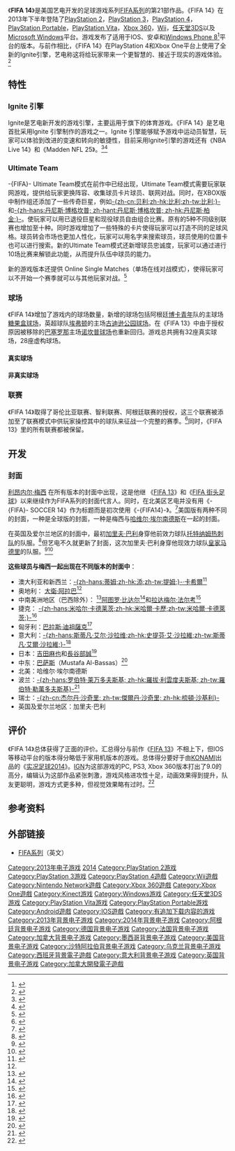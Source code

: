 {{noteTA
| G1=Games
| G2=football
| G3=uefa
| G4=南美球會
| G5=laliga
| G6=德甲
| G7=意甲
| G8=EPL
| G9=FAcup
| G10=PL
}}
{{Infobox VG
| title = FIFA 14
| english =FIFA 14
| image = File:FIFA 14 Global Cover.jpeg
| caption =FIFA 14的封面
| developer = [[艺电加拿大|艺电加拿大]]
| publisher = [[艺电|艺电]]
| producer =
| designer =
| series = [[FIFA系列|FIFA系列]]
| engine = Impact引擎<br/><small>(Windows, PlayStation 3, Xbox 360)</small><br>[[Ignite|Ignite 引擎]]<br/> <small>(PlayStation 4 , Xbox One)</small>
| platforms = [[Android|安卓]]<br />[[iOS|iOS]]<br />[[Windows_Phone_8|Windows Phone 8]]<br />[[任天堂3DS|任天堂3DS]]<br />[[PlayStation_2|PlayStation 2]]<ref name="PS2">{{cite web |url=http://www.eurogamer.net/articles/2013-06-10-fifa-14-confirmed-for-pc-ps2-wii-ios-android-everything-but-wii-u |title=FIFA 14 confirmed for PC, PS2, Wii, iOS, Android, everything but Wii U |last=Purchese |first=Robert |publisher=[[Eurogamer|Eurogamer]] |date=2013-06-10 |accessdate=2013-09-26 |archive-date=2013-09-28 |archive-url=https://web.archive.org/web/20130928035703/http://www.eurogamer.net/articles/2013-06-10-fifa-14-confirmed-for-pc-ps2-wii-ios-android-everything-but-wii-u |dead-url=no }}</ref><br/>[[PlayStation_3|PlayStation 3]]<br />[[PlayStation_4|PlayStation 4]]<br />[[PlayStation_Portable|PlayStation Portable]]<br />[[PlayStation_Vita|PlayStation Vita]]<br />[[Wii|Wii]]<br />[[Microsoft_Windows|Microsoft Windows]]<br />[[Xbox_360|Xbox 360]]<br />[[Xbox_One|Xbox One]]
| release = {{vgrelease|NA|2013年9月24日|PAL|2013年9月27日|[[Brazil|巴西]]|2013年10月3日}}<br/>'''iOS'''{{Vgrelease|[[新西兰|新西兰区]]|2013年9月17日<ref>{{cite web|url= http://www.redmondpie.com/fifa-14-for-ios-released-download-now-for-free/|title= FIFA 14 For iOS Released, Download Now For Free!|publisher= Redmond Pie|author= Oliver Haslam|date= 2013-09-17|accessdate= 2013-12-11|archive-date= 2015-05-29|archive-url= https://web.archive.org/web/20150529081958/http://www.redmondpie.com/fifa-14-for-ios-released-download-now-for-free/|dead-url= yes}}</ref>|WW|2013年9月23日<ref>{{cite web|url= http://www.geeky-gadgets.com/fifa-14-now-available-on-ios-and-android-23-09-2013/|title= FIFA 14 Now Available On iOS And Android|author= Julian Horsey|publisher= Geeky Gadgets|date= 2013-09-23|accessdate= 2013-12-11|archive-date= 2015-06-29|archive-url= https://web.archive.org/web/20150629111227/http://www.geeky-gadgets.com/fifa-14-now-available-on-ios-and-android-23-09-2013/|dead-url= yes}}</ref>}}<br/>'''安卓'''：2013年9月23日<br/>'''PlayStation 4'''{{Vgrelease|NA|2013年11月15日|EU|2013年11月29日}}'''Xbox One'''<br/>2013年11月22日'''<br/>Windows Phone 8'''<br />2014年2月28日
| genre= [[体育游戏|运动类]]、[[模拟游戏|模拟]]
| modes = [[单人电子游戏|单人]]、[[多人电子游戏|多人]]
}}

《'''FIFA 14'''》是美国艺电开发的足球游戏系列[[FIFA系列|FIFA系列]]的第21部作品。《FIFA 14》在2013年下半年登陆了[[PlayStation_2|PlayStation 2]]，[[PlayStation_3|PlayStation 3]]，[[PlayStation_4|PlayStation 4]]，[[PlayStation_Portable|PlayStation Portable]]，[[PlayStation_Vita|PlayStation Vita]]，[[Xbox_360|Xbox 360]]，[[Wii|Wii]]，[[任天堂3DS|任天堂3DS]]以及[[Microsoft_Windows|Microsoft Windows]]平台。游戏发布了适用于IOS、安卓和[[Windows_Phone_8|Windows Phone 8]]<ref>{{cite web|url=http://www.windowsphone.com/zh-cn/store/app/fifa-14/0ed6989b-5cb9-4b70-a58b-536c0dce36b2|title=FIFA 14 Windows Phone 8|accessdate=2014-04-26|archive-date=2014-04-27|archive-url=https://web.archive.org/web/20140427010618/http://www.windowsphone.com/zh-cn/store/app/fifa-14/0ed6989b-5cb9-4b70-a58b-536c0dce36b2|dead-url=no}}</ref>平台的版本。与前作相比，《FIFA 14》在PlayStation 4和Xbox One平台上使用了全新的Ignite引擎，艺电称这将给玩家带来一个更智慧的、接近于现实的游戏体验。<ref>{{cite web | url=http://www.easports.com/ignite | title=ignite engine | publisher=EA sports | accessdate=2013-12-11 | deadurl=yes | archiveurl=https://web.archive.org/web/20131212155658/http://www.easports.com/ignite | archivedate=2013-12-12 }}</ref>

== 特性 ==

=== Ignite 引擎 ===

Ignite是艺电新开发的游戏引擎，主要运用于旗下的体育游戏。《FIFA 14》是艺电首批采用Ignite 引擎制作的游戏之一。Ignite 引擎能够赋予游戏中运动员智慧，玩家可以体验到改进的变速和转向的敏捷性，目前采用Ignite引擎的游戏还有《NBA Live 14》和《Madden NFL 25》。<ref>{{cite web|url=http://tuppencemagazine.co.uk/entertainment-news/fifa-14-preview/|title=Fifa 14 preview|publisher=Tuppence Magazine|date=2013-08-06|accessdate=2013-12-11|archive-date=2019-10-16|archive-url=https://web.archive.org/web/20191016154400/https://www.tuppencemagazine.co.uk/fifa-14-preview/|dead-url=yes}}</ref><ref>{{cite web | url=http://www.ign.com/games/fifa-soccer-14/ps4-169681 | title=FIFA 14 feature in PS4 | publisher=IGN | accessdate=2013-12-11 | archive-date=2013-12-10 | archive-url=https://web.archive.org/web/20131210132332/http://www.ign.com/games/fifa-soccer-14/ps4-169681 | dead-url=no }}</ref>

=== Ultimate Team ===

-{FIFA}- Ultimate Team模式在前作中已经出现，Ultimate Team模式需要玩家联网游戏，提供给玩家更换阵容、收集球员卡片球员、联网对战。同时，在XBOX版中制作组还添加了一些传奇巨星，例如[[贝利|-{zh-cn:贝利;zh-hk:比利;zh-tw:比利;}-]]和[[丹尼斯·博格坎普|-{zh-hans:丹尼斯·博格坎普; zh-hant:丹尼斯·博格坎普; zh-hk:丹尼斯·柏金;}-]]。使玩家可以用已退役巨星和现役球员自由组合比赛。原有的5种不同级别联赛也增加至十种。同时游戏增加了一些特殊的卡片使得玩家可以打造不同的足球风格。球员转会市场也更加人性化，玩家可以用名字来搜索球员，球员使用的位置卡也可以进行搜索。新的Ultimate Team模式还新增球员忠诚度，玩家可以通过进行10场比赛来解锁此功能，从而提升队伍中球员的能力。

新的游戏版本还提供 Online Single Matches（单场在线对战模式），使得玩家可以不开始一个赛季就可以与其他玩家对战。<ref>{{cite web|url=http://www.easports.com/fifa/fut-hub/new-features|title=New Features In Ultimate Team|accessdate=2013-12-11|archive-date=2013-12-03|archive-url=https://web.archive.org/web/20131203230632/http://www.easports.com/fifa/fut-hub/new-features|dead-url=no}}</ref>

=== 球场 ===

《FIFA 14》增加了游戏内的球场数量，新增的球场包括阿根廷[[博卡青年|博卡青年]]队的主球场[[阿尔贝托·J·阿曼多体育场|糖果盒球场]]，英超球队[[埃弗顿足球俱乐部|埃弗顿]]的主场[[古迪逊公园球场|古迪逊公园球场]]。在《FIFA 13》中由于授权原因被移除的[[巴塞罗那|巴塞罗那]]主场[[诺坎普球场|诺坎普球场]]也重新回归。游戏总共拥有32座真实球场，28座虚构球场。

==== 真实球场 ====
{{columns-list|3;font-size:small|
* [[安联球场|安联球场]]
* [[阿姆斯特丹体育场|阿姆斯特丹体育场]]
* [[安菲尔德球场|安菲尔德球场]]
* [[诺坎普球场|诺坎普球场]]
* [[頓巴斯球場|頓巴斯球場]]
* [[酋长球场|酋长球场]]
* [[阿兹台克体育场|阿兹台克体育场]]
* [[梅斯塔利亚球场|梅斯塔利亚球场]]
* [[國家體育場_(葡萄牙)|國家體育場 (葡萄牙)]]
* [[比森特·卡尔德隆球场|比森特·卡尔德隆球场]]
* [[曼徹斯特市球場|曼徹斯特市球場]]
* 古迪逊公园球场
* [[英泰竞技场|英泰竞技场]]
* [[尤文图斯球场|尤文图斯球场]]
* [[法赫德國王國際體育場|法赫德國王國際體育場]]
* 阿尔贝托·J·阿曼多体育场
* [[老特拉福德球场|老特拉福德球场]]
* [[柏林奥林匹克体育场|柏林奥林匹克体育场]]
* [[王子公园体育场|王子公园体育场]]
* [[聖西路球場|聖西路球場]]
* [[伯纳乌球场|伯纳乌球场]]
* [[威斯法伦体育场|威斯法伦体育场]]（西格納伊度納公園）
* [[聖占士公園球場|聖占士公園球場]]
* [[史丹福橋球場|史丹福橋球場]]
* [[费尔廷斯竞技场|费尔廷斯竞技场]]
* [[温布利球场|温布利球场]]
* [[白鹿徑球場|白鹿徑球場]]
* [[熱爾蘭球場|熱爾蘭球場]]
* [[韋洛德羅姆球場|韋洛德羅姆球場]]
}}
==== 非真实球场 ====
{{columns-list|3;font-size:small|
* Akaaroa Stadium
* Aloha Park Artes
* Arena D'Oro
* Arena Del Centenario
* Court Lane
* Crown Lane
* Eastpoint Arena
* El Libertador
* El Monumento
* Estadio President G. Lopes
* Estadio de las Artes
* Euro Park
* FIWC Stadium (PS3版本独有)
* Forest Park Stadium
* Ivy LaneArena
* La Canchita
* Molten Road
* O Dromo
* Sanderson Park
* Stade Kokoto
* Stade Municipal
* Stade Classico
* Stadio Comunale
* Stadion 23. Maj
* Stadion Europa
* Stadion Hanguk
* Stadion Neder
* Stadion Olympic
* Town Park
* Union Park Stadium
* Waldstadion<ref>{{cite web|url=http://www.fifplay.com/fifa14-stadiums/|title=FIFA 14 Stadiums|deadurl=yes|archiveurl=https://web.archive.org/web/20131219032736/http://www.fifplay.com/fifa14-stadiums/|archivedate=2013年12月19日|df=|accessdate=2013年12月11日}}</ref>

}}

=== 联赛 ===

《FIFA 14》取得了哥伦比亚联赛、智利联赛、阿根廷联赛的授权，这三个联赛被添加至了联赛模式中供玩家操控其中的球队来征战一个完整的赛季。<ref>{{cite web|url=http://www.fifplay.com/fifa14-leagues/|title=Fifa 14 League List|accessdate=2013-12-11|archive-date=2013-09-27|archive-url=https://web.archive.org/web/20130927075544/http://www.fifplay.com/fifa14-leagues/|dead-url=no}}</ref>同时，《FIFA 13》里的所有联赛都被保留。

== 开发 ==

=== 封面 ===

[[利昂内尔·梅西|利昂内尔·梅西]] 在所有版本的封面中出现，这是他继 《[[FIFA_13|FIFA 13]]》和《[[FIFA_街头足球|FIFA 街头足球]]》以来继续作为FIFA系列的封面代言人。同时，在北美区艺电并没有用《-{FIFA}- SOCCER 14》作为标题而是初次使用《-{FIFA14}-》。<ref>{{cite web|url=http://www.easports.com/fifa/news-updates-gameplay/article/fifa-14-north-america-box-art|title=FIFA 14 - North America Cover Reveal|publisher=EA Sports|date=2013-07-28|5=|accessdate=2013-12-11|archive-date=2014-05-02|archive-url=https://web.archive.org/web/20140502015304/http://www.easports.com/fifa/news-updates-gameplay/article/fifa-14-north-america-box-art|dead-url=no}}</ref>美国版有两种不同的封面，一种是全球版的封面，一种是梅西与[[哈维尔·埃尔南德斯|哈维尔·埃尔南德斯]]在一起的封面。

在英国及爱尔兰地区的封面中，最初[[加里夫·巴利|加里夫·巴利]]身穿他前效力球队[[托特纳姆热刺足球俱乐部|托特纳姆热刺队]]的队服。<ref name="Bale cover">{{cite web|url=http://www.easports.com/uk/fifa/news-updates-gameplay/article/fifa-14-uk-cover-reveal|title=Gareth Bale Stars With Lionel Messi On The FIFA 14 Cover|publisher=EA Sports|date=2013-07-11|accessdate=2013-12-11|archive-date=2014-07-18|archive-url=https://web.archive.org/web/20140718114017/http://www.easports.com/uk/fifa/news-updates-gameplay/article/fifa-14-uk-cover-reveal|dead-url=no}}</ref>但艺电不久就更新了封面，这次加里夫·巴利身穿他现效力球队[[皇家马德里足球俱乐部|皇家马德里]]的队服。<ref name="Bale RMA cover">{{cite web|url=http://www.dailymail.co.uk/sport/football/article-2417325/Gareth-Bale-Lionel-Messi-FIFA-14-cover.html|title=No room for Ronaldo? Bale and Messi take centre stage on FIFA 14 front cover|publisher=EA Sports|date=2013-09-11|accessdate=2013-12-11|archive-date=2015-06-30|archive-url=https://web.archive.org/web/20150630172804/http://www.dailymail.co.uk/sport/football/article-2417325/Gareth-Bale-Lionel-Messi-FIFA-14-cover.html|dead-url=no}}</ref><ref name="Bale RMA cover 2">{{cite web|url=http://www.mirror.co.uk/sport/football/news/fifa-14-new-cover-shows-2266287|title=New Fifa 14 cover shows Gareth Bale in Real Madrid shirt|publisher=EA Sports|date=2013-09-11|5=|accessdate=2013-12-11|archive-date=2015-11-25|archive-url=https://web.archive.org/web/20151125002331/http://www.mirror.co.uk/sport/football/news/fifa-14-new-cover-shows-2266287|dead-url=no}}</ref>

'''这些球员与梅西一起出现在不同版本的封面中'''：

* 澳大利亚和新西兰：[[蒂姆·卡希尔|-{zh-hans:蒂姆;zh-hk:添;zh-tw:提姆;}-·卡希爾]]<ref>{{cite web |url=http://www.easports.com/au/fifa/news-updates-gameplay/article/tim-cahill-returns-as-australias-fifa-14-cover-star |title=Tim Cahill Returns As Australia's FIFA 14 Cover Star |author=voctavia |publisher=EA Sports |date=2013-04-08 |deadurl=yes |archiveurl=https://web.archive.org/web/20130831123354/http://www.easports.com/au/fifa/news-updates-gameplay/article/tim-cahill-returns-as-australias-fifa-14-cover-star |archivedate=2013-08-31 |accessdate=2013-12-11 }}</ref>
* 奥地利： [[大衛·阿拉巴|大衛·阿拉巴]]<ref name="Alaba/Shaqiri">{{cite web|url=http://www.pcgames.de/FIFA-14-PC-256796/News/FIFA-14-David-Alaba-und-Xherdan-Shaqiri-auf-Cover-1080852/|title=FIFA 14: David Alaba und Xherdan Shaqiri auf Cover|publisher=PC Games|date=2013-07-30|language=de|accessdate=2013-12-11|archive-date=2013-12-16|archive-url=https://web.archive.org/web/20131216173644/http://www.pcgames.de/FIFA-14-PC-256796/News/FIFA-14-David-Alaba-und-Xherdan-Shaqiri-auf-Cover-1080852/|dead-url=yes}}</ref>
* 中南美洲地区（巴西除外）： <ref>{{cite web|url=http://redgol.cl/2013/7/vidal-sera-el-chileno-para-la-portada-del/|title=Vidal será el chileno en la portada del FIFA 14|last=Beovic|first=Daniel|publisher=Redgol|access-date=2013-12-11|archive-url=https://web.archive.org/web/20130710011652/http://redgol.cl/2013/7/vidal-sera-el-chileno-para-la-portada-del/|archive-date=2013-07-10|dead-url=yes}}</ref>[[阿图罗·比达尔|阿图罗·比达尔]]<ref>{{cite web|url=https://www.facebook.com/photo.php?fbid=10151713660024288&set=a.272944224287.143822.191027189287&type=1|title=Chile & Juventus ace Arturo Vidal holds the midfield for Messi on the Central & South American #FIFA14 cover!|author=EA SPORTS -{FIFA}-|publisher=Facebook|date=2013-07-06}}</ref>和[[拉达梅尔·法尔考|拉达梅尔·法尔考]]<ref>{{cite web|url=http://www.easports.com/fifa/news-updates-gameplay/article/fifa-14-chile-cover-reveal|title=FIFA 14- Chile Cover Reveal|publisher=EA Sports|date=2013-07-05|accessdate=2013-12-11|archive-date=2014-01-22|archive-url=https://web.archive.org/web/20140122232931/http://www.easports.com/fifa/news-updates-gameplay/article/fifa-14-chile-cover-reveal|dead-url=no}}</ref>
* 捷克： [[米哈尔·卡德莱茨|-{zh-hans:米哈尔·卡德莱茨;zh-hk:米哈爾·卡歷;zh-tw:米哈爾·卡德萊茨;}-]]<ref>{{cite web |url=http://www.easports.com/cz/fifa/novinky-aktuality-herniprvky/%C4%8Cl%C3%A1nky/reprezentacni-obrance-michal-kadlec-se-stava-oficialni-tvari-fifa-14 |title=REPREZENTAČNÍ OBRÁNCE MICHAL KADLEC SE STÁVÁ OFICIÁLNÍ TVÁŘÍ FIFA 14 |publisher=EA Sports |date=2013-07-09 |language=cs |deadurl=yes |archiveurl=https://web.archive.org/web/20130831123403/http://www.easports.com/cz/fifa/novinky-aktuality-herniprvky/%C4%8Cl%C3%A1nky/reprezentacni-obrance-michal-kadlec-se-stava-oficialni-tvari-fifa-14 |archivedate=2013-08-31 |accessdate=2013-12-11 }}</ref>
* 匈牙利：[[巴拉斯·迪祖薩克|巴拉斯·迪祖薩克]]<ref>{{cite web|url=http://www.gamestar.hu/fifa-14-magyar-borito-dzsudzsak.html|title=FIFA 14 - a magyar borítón nem más szerepel, mint...|author=Dudu|publisher=''[[GameStar|GameStar]]''|date=2013-07-26|accessdate=2013-12-11|language=hu|archive-date=2014-02-20|archive-url=https://web.archive.org/web/20140220100203/http://www.gamestar.hu/fifa-14-magyar-borito-dzsudzsak.html|dead-url=no}}</ref>
* 意大利：[[斯蒂凡·艾尔·沙拉维|-{zh-hans:斯蒂凡·艾尔·沙拉维;zh-hk:史提芬·艾·沙拉維;zh-tw:斯蒂凡·艾爾·沙拉維;}-]]<ref>{{cite web |url=http://www.easports.com/it/fifa/news-aggiornamenti-gameplay/articolo/stephan-el-sharaawy-nuovo-volto-italiano-di-fifa-14 |title=STEPHAN EL SHARAAWY NUOVO VOLTO ITALIANO DI FIFA 14 |publisher=EA Sports |date=2013-07-24 |accessdate=2013年12月11日 |deadurl=yes |archiveurl=https://web.archive.org/web/20130802101650/http://www.easports.com/it/fifa/news-aggiornamenti-gameplay/articolo/stephan-el-sharaawy-nuovo-volto-italiano-di-fifa-14 |archivedate=2013年8月2日 }}</ref>
* 日本：[[吉田麻也|吉田麻也]]和[[長谷部誠|長谷部誠]]<ref>{{cite web|url=http://www.saintsfc.co.uk/news/article/saints-agree-partnership-with-ea-sports-979983.aspx|title=Saints agree partnership with EA SPORTS|publisher=Southampton FC|date=2013-08-09|accessdate=2013年12月11日|archive-url=https://web.archive.org/web/20130812045244/http://www.saintsfc.co.uk/news/article/saints-agree-partnership-with-ea-sports-979983.aspx|archive-date=2013年8月12日|dead-url=yes}}</ref>
* 中东：[[巴萨斯|巴萨斯]]（Mustafa Al-Bassas）<ref>{{cite web|url=https://www.facebook.com/media/set/?set=a.10151815986428614.1073741833.24499718613&type=1|title=غلاف فيفا 14 للشرق الأوسط|author=Dudu|publisher=''EA Middle East''|date=2013-08-11|accessdate=2013年12月11日|language=阿拉伯语|archive-date=2015-12-20|archive-url=https://web.archive.org/web/20151220180807/https://www.facebook.com/media/set/?set=a.10151815986428614.1073741833.24499718613&type=1|dead-url=no}}</ref>
* 北美：哈维尔·埃尔南德斯
* 波兰：[[罗伯特·莱万多夫斯基|-{zh-hans:罗伯特·莱万多夫斯基; zh-hk:羅拔·利雲度夫斯基; zh-tw:羅伯特·勒萬多夫斯基}-]]<ref>{{cite web |url=http://www.easports.com/pl/fifa/wiadomo%C5%9Bci-aktualizacje-gra/artyku%C5%82/reprezentacja-polski-w-pilce-noznej-oficjalnie-w-grze-fifa-14 |title=REPREZENTACJA POLSKI W PIŁCE NOŻNEJ OFICJALNIE W GRZE FIFA 14 |publisher=EA Sports |date=2013-08-13 |accessdate=2013年12月11日 |language=pl |deadurl=yes |archiveurl=https://web.archive.org/web/20130820005155/http://www.easports.com/pl/fifa/wiadomo%C5%9Bci-aktualizacje-gra/artyku%C5%82/reprezentacja-polski-w-pilce-noznej-oficjalnie-w-grze-fifa-14 |archivedate=2013年8月20日 }}</ref>
* 瑞士：[[杰尔丹·沙奇里|-{zh-cn:杰尔丹·沙奇里; zh-tw:傑爾丹·沙奇里; zh-hk:梳頓·沙基利}-]]
* 英国及爱尔兰地区：加里夫·巴利

== 评价 ==
{{Video game reviews
| iOS = True
| PC = True
| PS3 = True
| PS4 = True
| X360 = True
| XONE = True
| GR_iOS= 78.80%<ref name="GRiOS">{{cite web|url=http://www.gamerankings.com/iphone/732737-fifa-14-by-ea-sports/index.html |title=FIFA 14 (iOS) |publisher=[[GameRankings|GameRankings]] |accessdate=2014-06-18}}</ref>
| GR_PC= 82.67%<ref name="GRPC">{{cite web|url=http://www.gamerankings.com/pc/711403-fifa-14/index.html |title=FIFA 14 (PC) |publisher=[[GameRankings|GameRankings]] |accessdate=June 10, 2014}}</ref>
| GR_PS3 = 86.16%<ref name="GRPS3">{{cite web|url=http://www.gamerankings.com/ps3/711402-fifa-14/index.html |title=FIFA 14 (PlayStation 3) |publisher=[[GameRankings|GameRankings]] |accessdate=2014-06-18}}</ref>
| GR_PS4 = 87.92%<ref name="GRPS4">{{cite web|url=http://www.gamerankings.com/ps4/716877-fifa-14/index.html |title=FIFA 14 (PlayStation 4) |publisher=[[GameRankings|GameRankings]] |accessdate=2014-06-18}}</ref>
| GR_X360 = 82.74%<ref name="GRX360">{{cite web|url=http://www.gamerankings.com/xbox360/711401-fifa-14/index.html |title=FIFA 14 (Xbox 360) |publisher=[[GameRankings|GameRankings]] |accessdate=2014-06-18}}</ref>
| GR_XONE = 89.92%<ref name="GRXONE">{{cite web|url=http://www.gamerankings.com/xboxone/716420-fifa-14/index.html |title=FIFA 14 (Xbox One) |publisher=[[GameRankings|GameRankings]] |accessdate=2014-06-18}}</ref>
| MC_iOS = 81/100<ref name="MCiOS">{{cite web|url=http://www.metacritic.com/game/ios/fifa-14-by-ea-sports |title=FIFA 14 for iOS |publisher=[[Metacritic|Metacritic]] |accessdate=2014-06-18}}</ref>
| MC_PC = 87/100<ref name="MCPC">{{cite web|url=http://www.metacritic.com/game/pc/fifa-14 |title=FIFA 14 for PC |publisher=[[Metacritic|Metacritic]] |accessdate=2014-06-18}}</ref>
| MC_PS3 = 86/100<ref name="MCPS3">{{cite web|url=http://www.metacritic.com/game/playstation-3/fifa-14 |title=FIFA 14 for PlayStation 3 |publisher=[[Metacritic|Metacritic]] |accessdate=2014-06-18}}</ref>
| MC_PS4 = 87/100<ref name="MCPS4">{{cite web|url=http://www.metacritic.com/game/playstation-4/fifa-14|title=FIFA 14 for PlayStation 4 |publisher=[[Metacritic|Metacritic]] |accessdate=2014-06-18}}</ref>
| MC_X360 = 84/100<ref name="MCX360">{{cite web|url=http://www.metacritic.com/game/xbox-360/fifa-14 |title=FIFA 14 for Xbox 360 |publisher=[[Metacritic|Metacritic]] |accessdate=June 10, 2014}}</ref>
| MC_XONE= 88/100<ref name="MCXONE">{{cite web|url=http://www.metacritic.com/game/xbox-one/fifa-14|title=FIFA 14 for Xbox One |publisher=[[Metacritic|Metacritic]] |accessdate=June 10, 2014}}</ref>
| CVG_X360 = 9/10<ref name="CVGX360">{{cite web|url=http://www.computerandvideogames.com/429134/reviews/review-fifa-14s-unbeaten-run-continues-review/ |title=Review: FIFA 14's unbeaten run continues|publisher=''[[Computer_and_Video_Games|CVG]]''|last=Griffin|first=Ben |date=September 23, 2013 |accessdate=October 28, 2013}}</ref>
| EuroG_PS3 = 8/10<ref name="EuroPS3">{{cite web|last=Bramwell |first=Tom |url=http://www.eurogamer.net/articles/2013-09-23-fifa-14-review |title=FIFA 14 review |publisher=[[Eurogamer|Eurogamer]]|date=September 23, 2013 |accessdate=October 28, 2013}}</ref>
| EuroG_PS4 = 8/10<ref name="EuroPS4">{{cite web|last=Bramwell |first=Tom |url=http://www.eurogamer.net/articles/2013-11-22-fifa-14-next-gen-review |title=FIFA 14 Next Gen Review |publisher=[[Eurogamer|Eurogamer]]|date=November 25, 2013 |accessdate=June 18, 2014}}</ref>
| GI_PS3 = 8.75/10<ref name="GIPS3">{{cite web|last=Kato|first=Matthew|url=http://www.gameinformer.com/games/fifa_14/b/ps3/archive/2013/09/23/fifa-14-current-gen-game-informer-review.aspx|title=Leaving This Generation On The Ascent - FIFA 14 - PlayStation 3|publisher=[[Game_Informer|Game Informer]]|date=September 23, 2013|accessdate=October 28, 2013|archive-url=https://web.archive.org/web/20131028111744/http://www.gameinformer.com/games/fifa_14/b/ps3/archive/2013/09/23/fifa-14-current-gen-game-informer-review.aspx|archive-date=2013-10-28|dead-url=yes}}</ref>
| GI_PS4 = 7.75/10<ref name="GIPS4">{{cite web|last=Kato|first=Matthew|url=http://www.gameinformer.com/games/fifa_14/b/playstation4/archive/2013/11/18/fifa-14-ps4-game-informer-review.aspx|title=FIFA 14: A Small Step Forward |publisher=[[Game_Informer|Game Informer]] |date=November 18, 2013 |accessdate=June 18, 2014}}</ref>
| GRadar_X360 = {{rating|3.5|5}}<ref name="RadarX360">{{cite web|first=Alex|last= Dale|date= September 23, 2013 |url=http://www.gamesradar.com/fifa-14-review/ |title=FIFA 14 review |publisher=[[GamesRadar|GamesRadar]] |accessdate=October 28, 2013}}</ref>
| GSpot_PS3 = 8/10<ref name="GSPS3">{{cite web|url=http://www.gamespot.com/reviews/fifa-14-review/1900-6414798/ |title=FIFA 14 Review|last=Walton|first=Mark |publisher=[[GameSpot|GameSpot]] |date=September 23, 2013 |accessdate=October 28, 2013}}</ref>
| GSpot_PS4 = 8/10<ref name="GS2">{{cite web|url=http://www.gamespot.com/reviews/fifa-2014-review/1900-6415568/ |title=FIFA 14 Review|last=O'Dwyer |first=Danny |publisher=[[GameSpot|GameSpot]] |date=November 20, 2013 |accessdate=June 18, 2014}}</ref>
| GSpot_XONE = 8/10<ref name="GS2"/>
| IGN_PC = 9/10<ref name="IGN1">{{cite web|first=Daniel |last=Krupa |date=September 23, 2013 |url=http://uk.ign.com/articles/2013/09/23/fifa-soccer-14-review |title=FIFA Soccer 14 Review |publisher=[[IGN|IGN]] |accessdate=October 28, 2013}}</ref>
| IGN_PS3 = 9/10<ref name="IGN1"/>
| IGN_PS4 = 9.1/10<ref name="IGN2">{{cite web| first=Daniel |last=Krupa |date=December 2, 2013 |url=http://ie.ign.com/articles/2013/12/02/fifa-14-review |title=FIFA Soccer 14 Review |publisher=[[IGN|IGN]] |accessdate=June 18, 2014}}</ref>
| IGN_X360 = 9/10<ref name="IGN1"/>
| IGN_XONE = 9.1/10<ref name="IGN2"/>
| OPMUK_PS3 = 9/10<ref name="OPMUKPS3">{{cite web |url=http://www.officialplaystationmagazine.co.uk/review/fifa-14-ps3-review-official-playstation-magazine-score/ |title=FIFA 14 PlayStation 3 Review: Doubts over champion's title hopes prove unfounded |publisher=''[[PlayStation_Official_Magazine|PlayStation Official Magazine]]'' |last=Wilson |first=Ben |date=September 23, 2013 |accessdate=June 18, 2014 |deadurl=yes |archiveurl=https://web.archive.org/web/20140531012927/http://www.officialplaystationmagazine.co.uk/review/fifa-14-ps3-review-official-playstation-magazine-score/ |archivedate=2014年5月31日 }}</ref>
| OPMUK_PS4 = 9/10<ref name="OPMUKPS4">{{cite web |url=http://www.officialplaystationmagazine.co.uk/review/fifa-14-ps4-review-footballing-superstar-sparkles-on-long-awaited-next-gen-debut/ |title=FIFA 14 PlayStation 4 Review: Footballing superstar sparkles on long-awaited next-gen debut |publisher=''[[PlayStation_Official_Magazine|PlayStation Official Magazine]]'' |last=Wilson |first=Ben |date=November 13, 2013 |accessdate=June 18, 2014 |deadurl=yes |archiveurl=https://web.archive.org/web/20140623002044/http://www.officialplaystationmagazine.co.uk/review/fifa-14-ps4-review-footballing-superstar-sparkles-on-long-awaited-next-gen-debut/ |archivedate=2014年6月23日 }}</ref>
| OXMUK_X360 = 9/10<ref name="OXMUK">{{cite web|url=http://www.oxm.co.uk/62867/reviews/fifa-14-xbox-360-review/ |title= FIFA 14 Xbox 360 Review |publisher=''[[Official_Xbox_Magazine_UK|Official Xbox Magazine UK]]''|last=Meade|first=Richard |date=September 23, 2013 |accessdate=October 28, 2013}}</ref>
| rev1 = [[MacLife|MacLife]]
| rev1_iOS = {{Rating|4|5}}<ref name="MacLife">{{cite web|url=http://www.maclife.com/article/reviews/fifa_14_review |title= FIFA 14 iOS Review |publisher=''[[MacLife|MacLife]]''|last=Moss |first=Richard|date=October 2, 2013 |accessdate=June 18, 2014}}</ref>
| rev2 = [[Pocket_Gamer|Pocket Gamer]]
| rev2_iOS = 7/10<ref name="Pocket">{{cite web|url=http://www.pocketgamer.co.uk/r/iPad/FIFA+14/review.asp?c=54091 |title= FIFA 14 iOS Review |publisher=[[Pocket_Gamer|Pocket Gamer]]|last=Mundy|first=Joe|date=September 27, 2013 |accessdate=June 18, 2014}}</ref>
}}
《FIFA 14》总体获得了正面的评价。汇总得分与前作《[[FIFA_13|FIFA 13]]》不相上下，但IOS等移动平台的版本得分略低于家用机版本的游戏。总体得分要好于由[[KONAMI|KONAMI]]出品的《[[实况足球2014|实况足球2014]]》。[[IGN|IGN]]为这部游戏的PC, PS3, Xbox 360版本打出了9.0的高分，编辑认为这部作品紧张刺激，游戏风格进攻性十足，动画效果得到提升，队友更聪明，游戏方式更多种，但视觉效果略有过时。<ref>{{cite web |author=Daniel Krupa 23 Sep 2013 |url=http://uk.ign.com/articles/2013/09/23/fifa-soccer-14-review |title=FIFA Soccer 14 Review |publisher=IGN UK |date=2013-09-23 |accessdate=2013-12-11 |archive-date=2019-10-16 |archive-url=https://web.archive.org/web/20191016154402/https://uk.ign.com/articles/2013/09/23/fifa-soccer-14-review |dead-url=no }}</ref>
{{clear}}
== 参考资料 ==
{{reflist|30em}}

== 外部链接 ==
* [http://www.easports.com/fifa FIFA系列]{{Wayback|url=http://www.easports.com/fifa |date=20131211074211 }}（英文）

{{FIFA系列|state=expanded}}

{{DEFAULTSORT:FIFA 14}}
[[Category:2013年电子游戏|Category:2013年电子游戏]]
[[Category:FIFA系列|2014]]
[[Category:PlayStation_2游戏|Category:PlayStation 2游戏]]
[[Category:PlayStation_3游戏|Category:PlayStation 3游戏]]
[[Category:PlayStation_4遊戲|Category:PlayStation 4遊戲]]
[[Category:Wii遊戲|Category:Wii遊戲]]
[[Category:Nintendo_Network遊戲|Category:Nintendo Network遊戲]]
[[Category:Xbox_360遊戲|Category:Xbox 360遊戲]]
[[Category:Xbox_One遊戲|Category:Xbox One遊戲]]
[[Category:Kinect游戏|Category:Kinect游戏]]
[[Category:Windows游戏|Category:Windows游戏]]
[[Category:任天堂3DS游戏|Category:任天堂3DS游戏]]
[[Category:PlayStation_Vita游戏|Category:PlayStation Vita游戏]]
[[Category:PlayStation_Portable游戏|Category:PlayStation Portable游戏]]
[[Category:Android遊戲|Category:Android遊戲]]
[[Category:IOS遊戲|Category:IOS遊戲]]
[[Category:有追加下载内容的游戏|Category:有追加下载内容的游戏]]
[[Category:2013年背景电子游戏|Category:2013年背景电子游戏]]
[[Category:2014年背景电子游戏|Category:2014年背景电子游戏]]
[[Category:阿根廷背景电子游戏|Category:阿根廷背景电子游戏]]
[[Category:德国背景电子游戏|Category:德国背景电子游戏]]
[[Category:法国背景电子游戏|Category:法国背景电子游戏]]
[[Category:加拿大背景电子游戏|Category:加拿大背景电子游戏]]
[[Category:墨西哥背景电子游戏|Category:墨西哥背景电子游戏]]
[[Category:美国背景电子游戏|Category:美国背景电子游戏]]
[[Category:沙特阿拉伯背景电子游戏|Category:沙特阿拉伯背景电子游戏]]
[[Category:乌克兰背景电子游戏|Category:乌克兰背景电子游戏]]
[[Category:西班牙背景電子遊戲|Category:西班牙背景電子遊戲]]
[[Category:意大利背景电子游戏|Category:意大利背景电子游戏]]
[[Category:英国背景电子游戏|Category:英国背景电子游戏]]
[[Category:加拿大開發電子遊戲|Category:加拿大開發電子遊戲]]